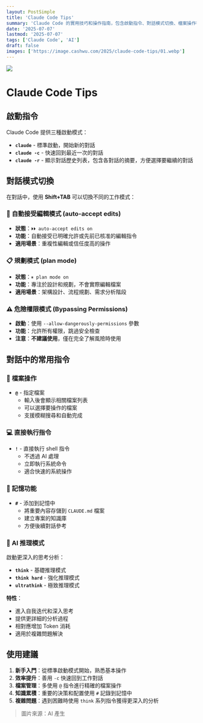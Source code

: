 ```yaml
---
layout: PostSimple
title: 'Claude Code Tips'
summary: 'Claude Code 的實用技巧和操作指南，包含啟動指令、對話模式切換、檔案操作等常用功能'
date: '2025-07-07'
lastmod: '2025-07-07'
tags: ['Claude Code', 'AI']
draft: false
images: ['https://image.cashwu.com/2025/claude-code-tips/01.webp']
---
```


![](https://image.cashwu.com/2025/claude-code-tips/01.webp)

# Claude Code Tips

## 啟動指令

Claude Code 提供三種啟動模式：

- **`claude`** - 標準啟動，開始新的對話
- **`claude -c`** - 快速回到最近一次的對話
- **`claude -r`** - 顯示對話歷史列表，包含各對話的摘要，方便選擇要繼續的對話

## 對話模式切換

在對話中，使用 **Shift+TAB** 可以切換不同的工作模式：

### 🤖 自動接受編輯模式 (auto-accept edits)

- **狀態**：`⏵⏵ auto-accept edits on`
- **功能**：自動接受已明確允許或先前已核准的編輯指令
- **適用場景**：重複性編輯或信任度高的操作

### 📋 規劃模式 (plan mode)

- **狀態**：`⏸ plan mode on`
- **功能**：專注於設計和規劃，不會實際編輯檔案
- **適用場景**：架構設計、流程規劃、需求分析階段

### ⚠️ 危險權限模式 (Bypassing Permissions)

- **啟動**：使用 `--allow-dangerously-permissions` 參數
- **功能**：允許所有權限，跳過安全檢查
- **注意**：**不建議使用**，僅在完全了解風險時使用

## 對話中的常用指令

### 📁 檔案操作

- **`@`** - 指定檔案
  - 輸入後會顯示相關檔案列表
  - 可以選擇要操作的檔案
  - 支援模糊搜尋和自動完成

### 💻 直接執行指令

- **`!`** - 直接執行 shell 指令
  - 不透過 AI 處理
  - 立即執行系統命令
  - 適合快速的系統操作

### 📝 記憶功能

- **`#`** - 添加到記憶中
  - 將重要內容存儲到 `CLAUDE.md` 檔案
  - 建立專案的知識庫
  - 方便後續對話參考

### 🧠 AI 推理模式

啟動更深入的思考分析：

- **`think`** - 基礎推理模式
- **`think hard`** - 強化推理模式
- **`ultrathink`** - 極致推理模式

**特性**：

- 進入自我迭代和深入思考
- 提供更詳細的分析過程
- 相對應增加 Token 消耗
- 適用於複雜問題解決

## 使用建議

1. **新手入門**：從標準啟動模式開始，熟悉基本操作
2. **效率提升**：善用 `-c` 快速回到工作對話
3. **檔案管理**：多使用 `@` 指令進行精確的檔案操作
4. **知識累積**：重要的決策和配置使用 `#` 記錄到記憶中
5. **複雜問題**：遇到困難時使用 `think` 系列指令獲得更深入的分析

> 圖片來源：AI 產生
